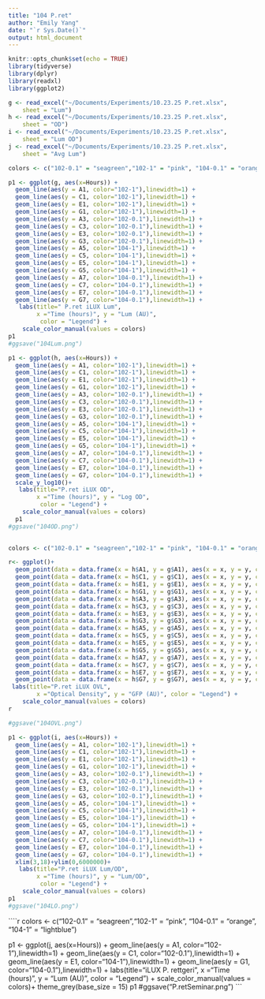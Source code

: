 ```yaml
---
title: "104 P.ret"
author: "Emily Yang"
date: "`r Sys.Date()`"
output: html_document
---
```


```r
knitr::opts_chunk$set(echo = TRUE)
library(tidyverse)
library(dplyr)
library(readxl)
library(ggplot2)

g <- read_excel("~/Documents/Experiments/10.23.25 P.ret.xlsx", 
    sheet = "Lum")
h <- read_excel("~/Documents/Experiments/10.23.25 P.ret.xlsx", 
    sheet = "OD")
i <- read_excel("~/Documents/Experiments/10.23.25 P.ret.xlsx", 
    sheet = "Lum OD")
j <- read_excel("~/Documents/Experiments/10.23.25 P.ret.xlsx", 
    sheet = "Avg Lum")

```

```r

colors <- c("102-0.1" = "seagreen","102-1" = "pink", "104-0.1" = "orange", "104-1" = "lightblue")

p1 <- ggplot(g, aes(x=Hours)) + 
  geom_line(aes(y = A1, color="102-1"),linewidth=1) +
  geom_line(aes(y = C1, color="102-1"),linewidth=1) +
  geom_line(aes(y = E1, color="102-1"),linewidth=1) +
  geom_line(aes(y = G1, color="102-1"),linewidth=1) +
  geom_line(aes(y = A3, color="102-0.1"),linewidth=1) +
  geom_line(aes(y = C3, color="102-0.1"),linewidth=1) +
  geom_line(aes(y = E3, color="102-0.1"),linewidth=1) +
  geom_line(aes(y = G3, color="102-0.1"),linewidth=1) +
  geom_line(aes(y = A5, color="104-1"),linewidth=1) +
  geom_line(aes(y = C5, color="104-1"),linewidth=1) +
  geom_line(aes(y = E5, color="104-1"),linewidth=1) +
  geom_line(aes(y = G5, color="104-1"),linewidth=1) +
  geom_line(aes(y = A7, color="104-0.1"),linewidth=1) +
  geom_line(aes(y = C7, color="104-0.1"),linewidth=1) +
  geom_line(aes(y = E7, color="104-0.1"),linewidth=1) +
  geom_line(aes(y = G7, color="104-0.1"),linewidth=1) +
   labs(title=" P.ret iLUX Lum",
        x ="Time (hours)", y = "Lum (AU)",
         color = "Legend") +
    scale_color_manual(values = colors)
p1
#ggsave("104Lum.png") 

p1 <- ggplot(h, aes(x=Hours)) + 
  geom_line(aes(y = A1, color="102-1"),linewidth=1) +
  geom_line(aes(y = C1, color="102-1"),linewidth=1) +
  geom_line(aes(y = E1, color="102-1"),linewidth=1) +
  geom_line(aes(y = G1, color="102-1"),linewidth=1) +
  geom_line(aes(y = A3, color="102-0.1"),linewidth=1) +
  geom_line(aes(y = C3, color="102-0.1"),linewidth=1) +
  geom_line(aes(y = E3, color="102-0.1"),linewidth=1) +
  geom_line(aes(y = G3, color="102-0.1"),linewidth=1) +
  geom_line(aes(y = A5, color="104-1"),linewidth=1) +
  geom_line(aes(y = C5, color="104-1"),linewidth=1) +
  geom_line(aes(y = E5, color="104-1"),linewidth=1) +
  geom_line(aes(y = G5, color="104-1"),linewidth=1) +
  geom_line(aes(y = A7, color="104-0.1"),linewidth=1) +
  geom_line(aes(y = C7, color="104-0.1"),linewidth=1) +
  geom_line(aes(y = E7, color="104-0.1"),linewidth=1) +
  geom_line(aes(y = G7, color="104-0.1"),linewidth=1) +
  scale_y_log10()+
   labs(title="P.ret iLUX OD",
        x ="Time (hours)", y = "Log OD",
         color = "Legend") +
    scale_color_manual(values = colors)
  p1
#ggsave("104OD.png")
  

```

```r
colors <- c("102-0.1" = "seagreen","102-1" = "pink", "104-0.1" = "orange", "104-1" = "lightblue")

r<- ggplot()+ 
  geom_point(data = data.frame(x = h$A1, y = g$A1), aes(x = x, y = y, color="102-1"))+
  geom_point(data = data.frame(x = h$C1, y = g$C1), aes(x = x, y = y, color="102-1"))+
  geom_point(data = data.frame(x = h$E1, y = g$E1), aes(x = x, y = y, color="102-1"))+
  geom_point(data = data.frame(x = h$G1, y = g$G1), aes(x = x, y = y, color="102-1"))+  
  geom_point(data = data.frame(x = h$A3, y = g$A3), aes(x = x, y = y, color="102-0.1"))+
  geom_point(data = data.frame(x = h$C3, y = g$C3), aes(x = x, y = y, color="102-0.1"))+
  geom_point(data = data.frame(x = h$E3, y = g$E3), aes(x = x, y = y, color="102-0.1"))+
  geom_point(data = data.frame(x = h$G3, y = g$G3), aes(x = x, y = y, color="102-0.1"))+
  geom_point(data = data.frame(x = h$A5, y = g$A5), aes(x = x, y = y, color="104-1"))+
  geom_point(data = data.frame(x = h$C5, y = g$C5), aes(x = x, y = y, color="104-1"))+
  geom_point(data = data.frame(x = h$E5, y = g$E5), aes(x = x, y = y, color="104-1"))+
  geom_point(data = data.frame(x = h$G5, y = g$G5), aes(x = x, y = y, color="104-1"))+
  geom_point(data = data.frame(x = h$A7, y = g$A7), aes(x = x, y = y, color="104-0.1"))+ 
  geom_point(data = data.frame(x = h$C7, y = g$C7), aes(x = x, y = y, color="104-0.1"))+
  geom_point(data = data.frame(x = h$E7, y = g$E7), aes(x = x, y = y, color="104-0.1"))+ 
  geom_point(data = data.frame(x = h$G7, y = g$G7), aes(x = x, y = y, color="104-0.1"))+
 labs(title="P.ret iLUX OVL",
        x ="Optical Density", y = "GFP (AU)", color = "Legend") +
    scale_color_manual(values = colors)
r

#ggsave("104OVL.png")

```

```r
p1 <- ggplot(i, aes(x=Hours)) + 
  geom_line(aes(y = A1, color="102-1"),linewidth=1) +
  geom_line(aes(y = C1, color="102-1"),linewidth=1) +
  geom_line(aes(y = E1, color="102-1"),linewidth=1) +
  geom_line(aes(y = G1, color="102-1"),linewidth=1) +
  geom_line(aes(y = A3, color="102-0.1"),linewidth=1) +
  geom_line(aes(y = C3, color="102-0.1"),linewidth=1) +
  geom_line(aes(y = E3, color="102-0.1"),linewidth=1) +
  geom_line(aes(y = G3, color="102-0.1"),linewidth=1) +
  geom_line(aes(y = A5, color="104-1"),linewidth=1) +
  geom_line(aes(y = C5, color="104-1"),linewidth=1) +
  geom_line(aes(y = E5, color="104-1"),linewidth=1) +
  geom_line(aes(y = G5, color="104-1"),linewidth=1) +
  geom_line(aes(y = A7, color="104-0.1"),linewidth=1) +
  geom_line(aes(y = C7, color="104-0.1"),linewidth=1) +
  geom_line(aes(y = E7, color="104-0.1"),linewidth=1) +
  geom_line(aes(y = G7, color="104-0.1"),linewidth=1) +
  xlim(3,18)+ylim(0,6000000)+
   labs(title="P.ret iLUX Lum/OD",
        x ="Time (hours)", y = "Lum/OD",
         color = "Legend") +
    scale_color_manual(values = colors)
p1
#ggsave("104LO.png")
```

````r
colors <- c("102-0.1" = "seagreen","102-1" = "pink", "104-0.1" = "orange", "104-1" = "lightblue")

p1 <- ggplot(j, aes(x=Hours)) + 
  geom_line(aes(y = A1, color="102-1"),linewidth=1) +
  geom_line(aes(y = C1, color="102-0.1"),linewidth=1) +
  geom_line(aes(y = E1, color="104-1"),linewidth=1) +
  geom_line(aes(y = G1, color="104-0.1"),linewidth=1) +
  labs(title="iLUX P. rettgeri",
        x ="Time (hours)", y = "Lum (AU)",
         color = "Legend") +
    scale_color_manual(values = colors)+
  theme_grey(base_size = 15)
p1
#ggsave("P.retSeminar.png") 
```